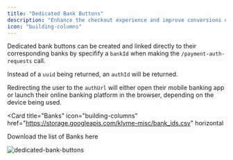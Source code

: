 ```yaml
---
title: "Dedicated Bank Buttons"
description: "Enhance the checkout experience and improve conversions using dedicated banks buttons."
icon: "building-columns"
---
```


Dedicated bank buttons can be created and linked directly to their corresponding banks by 
specifify a `bankId` when making the `/payment-auth-requests` call.

Instead of a `uuid` being returned, an `authId` will be returned.

Redirecting the user to the `authUrl` will either open their mobile banking app or launch their online banking platform in the browser,
depending on the device being used.

<Card
  title="Banks"
  icon="building-columns"
  href="https://storage.googleapis.com/klyme-misc/bank_ids.csv"
  horizontal
>
  Download the list of Banks here
</Card>

![dedicated-bank-buttons](https://storage.googleapis.com/klyme-misc/klyme-dedicated-bank-buttons.png)

